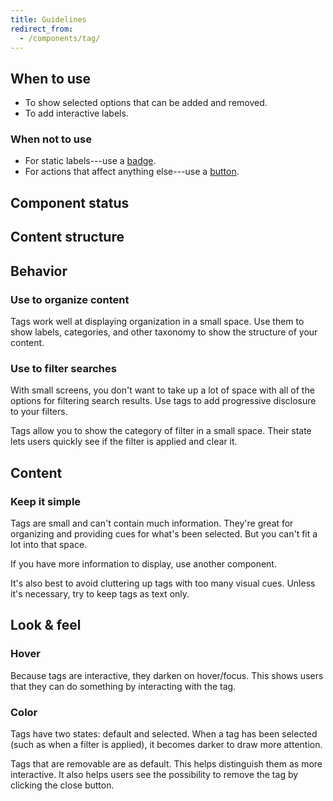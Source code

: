 ```yaml
---
title: Guidelines
redirect_from:
  - /components/tag/
---
```


<ReactExample exampleId="Tag-input_field" />

## When to use

- To show selected options that can be added and removed.
- To add interactive labels.

### When not to use

- For static labels---use a [badge](/components/information/badge/).
- For actions that affect anything else---use a [button](/components/action/button/).

## Component status

<ComponentStatus component="Tag" />

## Content structure

<FigmaFile
  file="4QJZqvBvRrLu6t9mwObCkA"
  node="208%3A0"
  alt="Label: describes tag meaning and works best when short; icon: visually supports tag meaning; remove icon: optionally gives the option to remove tag."
/>

## Behavior

### Use to organize content

Tags work well at displaying organization in a small space.
Use them to show labels, categories, and other taxonomy
to show the structure of your content.

### Use to filter searches

With small screens,
you don't want to take up a lot of space with all of the options for filtering search results.
Use tags to add progressive disclosure to your filters.

Tags allow you to show the category of filter in a small space.
Their state lets users quickly see if the filter is applied and clear it.

<ReactExample exampleId="Tag-filters" />

## Content

### Keep it simple

Tags are small and can't contain much information.
They're great for organizing and providing cues for what's been selected.
But you can't fit a lot into that space.

If you have more information to display, use another component.

It's also best to avoid cluttering up tags with too many visual cues.
Unless it's necessary, try to keep tags as text only.

## Look & feel

<FigmaFile
  file="fannvRpkOJK6uxxT33EKaa"
  node="149%3A1596"
  alt="A visual comparison of tag states with and without hover/focus."
/>

### Hover

Because tags are interactive, they darken on hover/focus.
This shows users that they can do something by interacting with the tag.

### Color

Tags have two states: default and selected.
When a tag has been selected (such as when a filter is applied),
it becomes darker to draw more attention.

Tags that are removable are <InlineToken value="paletteBlueLight" alternateName /> as default.
This helps distinguish them as more interactive.
It also helps users see the possibility to remove the tag by clicking the close button.
